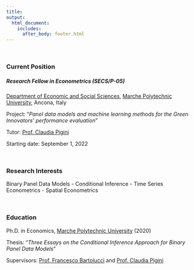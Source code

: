 ```yaml
---
title:
output: 
  html_document:
    includes:
      after_body: footer.html
---
```

<p>&nbsp;</p>



### **Current Position**

##### **Research Fellow** in **Econometrics** (SECS/P-05)
[Department of Economic and Social Sciences](https://www.dises.univpm.it/){target="_blank"}, [Marche Polytechnic University](https://www.univpm.it/Entra/){target="_blank"}, Ancona, Italy
    
Project: “*Panel data models and machine learning methods for the Green Innovators’ performance evaluation*”

Tutor: [Prof. Claudia Pigini](https://www.univpm.it/Entra/Economia_7/docname/idsel/725/docname/CLAUDIA%20PIGINI){target="_blank"}

Starting date: September 1, 2022


<p>&nbsp;</p>

### **Research Interests**

Binary Panel Data Models - Conditional Inference - Time Series Econometrics - Spatial Econometrics

<p>&nbsp;</p>

### **Education**

Ph.D. in Economics, [Marche Polytechnic University](https://www.univpm.it/Entra/){target="_blank"} (2020)
    
Thesis: “*Three Essays on the Conditional Inference Approach for Binary Panel Data Models*”
 
Supervisors: [Prof. Francesco Bartolucci](https://sites.google.com/site/bartstatistics/){target="_blank"} and [Prof. Claudia Pigini](https://www.univpm.it/Entra/Economia_7/docname/idsel/725/docname/CLAUDIA%20PIGINI){target="_blank"}

